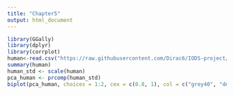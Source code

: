 ```yaml
---
title: "Chapter5"
output: html_document
---
```

```r
library(GGally)
library(dplyr)
library(corrplot)
human<-read.csv("https://raw.githubusercontent.com/Dirac6/IODS-project/master/data/human.csv", stringsAsFactors = F)
summary(human)
human_std <- scale(human)
pca_human <- prcomp(human_std)
biplot(pca_human, choices = 1:2, cex = c(0.8, 1), col = c("grey40", "deeppink2"))
```